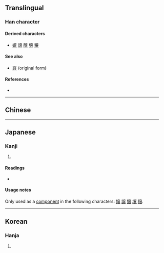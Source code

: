 {{also|襄}}
{{character info}}
==Translingual==

===Han character===
{{Han char|rn=8|rad=亠|as=11|sn=13|four=|canj=YCTTV|ids=⿳[[六]][[𠀎]][[𧘇]]}}

====Derived characters====
* [[嬢]] [[譲]] [[醸]] [[壌]] [[穣]]

====See also====
* [[襄]] (original form)

====References====
* {{Han ref|kx=0089.201|hdz=10291.080|uh=342E|ud=13358}}

----

==Chinese==
{{zh-see|襄|v}}

----

==Japanese==

===Kanji===
{{ja-kanji|grade=|rs=衣11}} <!-- This character is not an official shinjitai character -->

# {{rfdef|ja|sort=衣11}}

====Readings====
* {{ja-readings|on=じょう}}

====Usage notes====
Only used as a [[component]] in the following {{w|shinjitai}} characters: [[嬢]] [[譲]] [[醸]] [[壌]] [[穣]].

----

==Korean==

===Hanja===
{{ko-hanja|돕다|도울|양}}

# {{rfdef|ko|sort=亠11}}